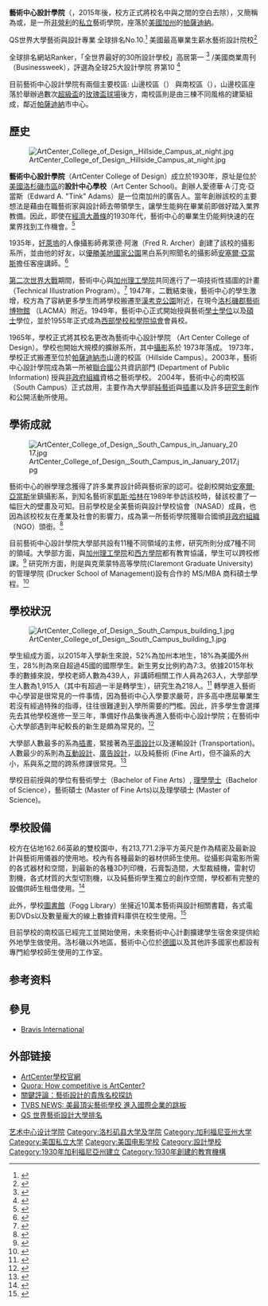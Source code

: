 {{multiple issues|
{{refimprove|time=2017-01-20T01:54:24+00:00}}
{{newsrelease|time=2017-01-20T01:35:38+00:00}}
{{primarysources|time=2017-01-20T01:35:38+00:00}}
}}
{{Infobox University
|Name = 藝術中心設計院
|EnglishName = {{lang|en|ArtCenter College of Design}}
|image_name = Art Center College of Design logo.svg
|image_size = 120px
|caption  = {{small|藝術中心設計學院校徽 }}
|motto  = {{lang|en|Learn to create. Influence change.}} 
|founder  = Edward A. "Tink" Adams
|president = Lorne M. Buchman
|Type = [[非營利|非營利]][[私立|私立]][[學院|學院]]
|Established = 1930年
|Students = 1,959名全职学生（2015）
|undergrad = 1,915 (2015)
|postgrad = 218 (2015)
|city = [[帕萨迪纳_(加利福尼亚州)|帕薩迪納]]
|state = [[加州|加州]]
|country = [[美國|美國]]
|Campus = 市郊與市區雙校區
|website = {{URL|http://www.artcenter.edu/}}
|coor = {{Coord|34.16922|-118.18522|display=inline,title}}
}}

'''藝術中心設計學院'''（{{lang-en|ArtCenter College of Design}}，2015年後，校方正式將校名中{{lang|en|Art}}與{{lang|en|Center}}之間的空白去除），又簡稱為{{lang|en|'''ArtCenter'''}}或{{lang|en|'''ACCD'''}}，是一所[[非營利|非營利]]的[[私立|私立]]藝術學院，座落於[[美國|美國]][[加州|加州]]的[[帕萨迪纳_(加利福尼亚州)|帕薩迪納]]。

QS世界大學藝術與設計專業 全球排名No.10.<ref>{{cite web |url=https://www.topuniversities.com/university-rankings/university-subject-rankings/2021/art-design |title=QS世界藝術設計大學排名 |access-date=2021-03-05 |archive-date=2021-04-22 |archive-url=https://web.archive.org/web/20210422214427/https://www.topuniversities.com/university-rankings/university-subject-rankings/2021/art-design |dead-url=no }}</ref> 美國最高畢業生薪水藝術設計院校<ref>{{cite web |url=https://www.payscale.com/college-salary-report/best-schools-by-type/bachelors/art-schools |title=美國藝術大學畢業生薪水潛力排名 |access-date=2020-05-19 |archive-date=2021-05-09 |archive-url=https://web.archive.org/web/20210509223221/https://www.payscale.com/college-salary-report/best-schools-by-type/bachelors/art-schools |dead-url=no }}</ref>

全球排名網站Ranker，「全世界最好的30所設計學校」高居第一 <ref>{{cite web |url=https://www.ranker.com/list/best-30-design-programs-in-the-world/college-info |title=全球排名網站Ranker-全世界最好的30所設計學校 |access-date=2020-05-21 |archive-date=2020-11-29 |archive-url=https://web.archive.org/web/20201129085211/https://www.ranker.com/list/best-30-design-programs-in-the-world/college-info |dead-url=no }}</ref>
/美國商業周刊（Businessweek），評選為全球25大設計學院 界第10 <ref>{{cite web |url=https://www.businessinsider.com/the-worlds-25-best-design-schools-2012-11 |title=Businessweek-全世界最好的25所設計學校 |access-date=2020-05-21 |archive-date=2020-11-29 |archive-url=https://web.archive.org/web/20201129085213/https://www.businessinsider.com/the-worlds-25-best-design-schools-2012-11 |dead-url=no }}</ref>

目前藝術中心設計學院有兩個主要校區: 山邊校區（{{lang|en|Hillside Campus}}） 與南校區（{{lang|en|South Campus}}），山邊校區座落於舉辦過數次[[超级碗|超級盃]]的[[玫瑰盃球場|玫瑰盃球場]]後方，南校區則是由三棟不同風格的建築組成，鄰近[[帕萨迪纳_(加利福尼亚州)|帕薩迪納]]市中心。

== 歷史 ==
[[Image:ArtCenter_College_of_Design,_Hillside_Campus_at_night.jpg|thumb]]

'''藝術中心設計學院'''（ArtCenter College of Design）成立於1930年，原址是位於[[洛杉磯市中心|美國洛杉磯市區]]的'''設計中心學校'''（Art Center School)。創辦人愛德華·A·汀克·亞當斯（Edward A. "Tink" Adams）是一位南加州的廣告人。當年創辦該校的主要想法是藉由在職藝術家與設計師去帶領學生，讓學生能夠在畢業前即做好踏入業界教備。因此，即使在[[經濟大蕭條|經濟大蕭條]]的1930年代，藝術中心的畢業生仍能夠快速的在業界找到工作機會。<ref>{{cite web |url=http://www.artcenter.edu/about/get-to-know-artcenter/history.html |title=ArtCenter Mission |accessdate=2017-01-20 |archive-date=2017-08-01 |archive-url=https://web.archive.org/web/20170801193326/http://www.artcenter.edu/about/get-to-know-artcenter/history.html |dead-url=no }}</ref>

1935年，[[好萊塢|好萊塢]]的人像攝影師弗萊德·阿澈（Fred R. Archer）創建了該校的攝影系所，並由他的好友，以[[優勝美地國家公園|優勝美地國家公園]]黑白系列照聞名的攝影師[[安塞尔·亚当斯|安塞爾·亞當斯]]擔任客座講師。<ref>{{cite web |url=http://www.artcenter.edu/about/get-to-know-artcenter/history.html |title=ArtCenter History |accessdate=2017-01-20 |archive-date=2017-08-01 |archive-url=https://web.archive.org/web/20170801193326/http://www.artcenter.edu/about/get-to-know-artcenter/history.html |dead-url=no }}</ref>

[[第二次世界大戰|第二次世界大戰]]期間，藝術中心與[[加州理工學院|加州理工學院]]共同進行了一項技術性插圖的計畫（Technical Illustration Program）。<ref>{{cite web |url=http://blogs.artcenter.edu/dottedline/tag/world-war-ii/ |title=World War II Archives |access-date=2017-01-20 |archive-date=2020-11-29 |archive-url=https://web.archive.org/web/20201129085225/http://blogs.artcenter.edu/dottedline/tag/world-war-ii/ |dead-url=no }}</ref> 1947年，二戰結束後，藝術中心的學生激增，校方為了容納更多學生而將學校搬遷至[[漢考克公園|漢考克公園]]附近，在現今[[洛杉磯郡藝術博物館|洛杉磯郡藝術博物館]] （LACMA）附近。1949年，藝術中心正式開始授與藝術[[學士學位|學士學位]]以及[[碩士|碩士]]學位，並於1955年正式成為[[西部学校和学院协会|西部學校和學院協會]]會員校。

1965年，學校正式將其校名更改為藝術中心設計學院 （Art Center College of Design）。學校也開始大規模的擴辦系所，其中[[攝影|攝影]]系於 1973年落成。 1973年，學校正式搬遷至位於[[帕萨迪纳_(加利福尼亚州)|帕薩迪納市]]山邊的校區（Hillside Campus）。2003年，藝術中心設計學院成為第一所被[[聯合國|聯合國]]公共資訊部門 (Department of Public Information) 授與[[非政府组织|非政府組織]]資格之藝術學校。 2004年，藝術中心的南校區 （South Campus）正式啟用，主要作為大學部[[藝術|純藝術]]與[[插畫|插畫]]以及許多[[研究生|研究生]]創作和公開活動所使用。

== 學術成就 ==
[[File:ArtCenter_College_of_Design,_South_Campus_in_January_2017.jpg|thumb]]

藝術中心的辦學理念獲得了許多業界設計師與藝術家的認可。從創校開始[[安塞尔·亚当斯|安塞爾·亞當斯]]坐鎮攝影系，到知名藝術家[[凱斯·哈林|凱斯·哈林]]在1989年參訪該校時，替該校畫了一幅巨大的壁畫及可知。目前學校是全美藝術與設計學校協會（NASAD）成員，也因為該校校友在產業及社會的影響力，成為第一所藝術學院獲聯合國頒[[非政府組織|非政府組織]]（NGO）頭銜。<ref>{{cite web |url=http://www.artcenter.edu/about/get-to-know-artcenter/artcenter-at-a-glance.html |title=ArtCenter at a Glance |access-date=2017-01-20 |archive-date=2021-04-30 |archive-url=https://web.archive.org/web/20210430185214/http://www.artcenter.edu/about/get-to-know-artcenter/artcenter-at-a-glance.html |dead-url=no }}</ref>

目前藝術中心設計學院大學部共設有11種不同領域的主修，研究所則分成7種不同的領域。大學部方面，與[[加州理工學院|加州理工學院]]和[[西方學院|西方學院]]都有教育協議，學生可以跨校修課。<ref>{{cite web |url=http://www.artcenter.edu/about/get-to-know-art-center/frequently-asked-questions/details/does-artcenter-have-a-relationship-with-caltech.html |title=ArtCenter FAQ |access-date=2017-01-20 |archive-date=2020-08-03 |archive-url=https://web.archive.org/web/20200803124802/http://www.artcenter.edu/about/get-to-know-art-center/frequently-asked-questions/details/does-artcenter-have-a-relationship-with-caltech.html |dead-url=no }}</ref> 研究所方面，則是與克萊蒙特高等學院(Claremont Graduate University)的管理學院 (Drucker School of Management)設有合作的 MS/MBA 商科碩士學程。<ref>{{cite web |url=http://www.artcenter.edu/about/get-to-know-artcenter/artcenter-at-a-glance.html |title=ArtCenter Postgraduate Studies |access-date=2017-01-20 |archive-date=2021-04-30 |archive-url=https://web.archive.org/web/20210430185214/http://www.artcenter.edu/about/get-to-know-artcenter/artcenter-at-a-glance.html |dead-url=no }}</ref>

== 學校狀況 ==
[[File:ArtCenter_College_of_Design,_South_Campus_building_1.jpg|thumb]]

學生組成方面，以2015年入學新生來說，52%為加州本地生，18%為美國外州生，28%則為來自超過45國的國際學生。新生男女比例約為7:3。依據2015年秋季的數據來說，學校老師人數為439人，非講師相關工作人員為263人，大學部學生人數為1,915人（其中有超過一半是轉學生），研究生為218人。<ref>{{cite web |url=http://www.artcenter.edu/about/get-to-know-artcenter/artcenter-at-a-glance.html |title=ArtCenter Enrollment Profile |access-date=2017-01-20 |archive-date=2021-04-30 |archive-url=https://web.archive.org/web/20210430185214/http://www.artcenter.edu/about/get-to-know-artcenter/artcenter-at-a-glance.html |dead-url=no }}</ref> 轉學進入藝術中心學習是很常見的一件事情，因為藝術中心入學要求嚴苛，許多高中應屆畢業生若沒有經過特殊的指導，往往很難達到入學所需要的門檻。因此，許多學生會選擇先去其他學校進修一至三年，準備好作品集後再進入藝術中心設計學院；在藝術中心大學部遇到年紀較長的新生是頗為常見的。<ref>{{cite web |url=https://www.quora.com/Is-the-Art-Center-College-of-Design-a-good-school |title=Quora, Dec 3, 2015}}</ref>

大學部人數最多的系為[[插畫|插畫]]，緊接著為[[平面設計|平面設計]]以及運輸設計 (Transportation)。人數最少的系則為[[互動設計|互動設計]]、[[廣告設計|廣告設計]]，以及純藝術 (Fine Art)，但不論系的大小，系與系之間的跨系修課很常見。<ref>{{cite web |url=http://www.artcenter.edu/about/get-to-know-artcenter/artcenter-at-a-glance.html |title=ArtCenter Undergraduate Enrollment by Major |access-date=2017-01-20 |archive-date=2021-04-30 |archive-url=https://web.archive.org/web/20210430185214/http://www.artcenter.edu/about/get-to-know-artcenter/artcenter-at-a-glance.html |dead-url=no }}</ref>

學校目前授與的學位有藝術學士（Bachelor of Fine Arts）, [[理學學士|理學學士]]（Bachelor of Science），藝術碩士 (Master of Fine Arts)以及理學碩士 (Master of Science)。

== 學校設備 ==
校方在佔地162.66英畝的雙校園中，有213,771.2淨平方英尺是作為精密及最新設計與藝術用儀器的使用地。校內有各種最新的器材供師生使用。從攝影與電影所需的各式器材和空間，到最新的各種3D列印機，石膏製造間，大型裁縫機，雷射切割機，各式材質的大型切割機，以及純藝術學生獨立的創作空間，學校都有完整的設備供師生租借使用。<ref>{{cite web |url=https://www.youtube.com/watch?v=sCSoWsBPn1I |title=美最頂尖藝術學校 |access-date=2017-01-20 |archive-date=2020-11-29 |archive-url=https://web.archive.org/web/20201129085245/https://www.youtube.com/watch?v=sCSoWsBPn1I |dead-url=no }}</ref>

此外，學校[[圖書館|圖書館]]（Fogg Library）坐擁近10萬本藝術與設計相關書籍，各式電影DVDs以及數量龐大的線上數據資料庫供在校生使用。<ref>{{cite web |url=http://www.artcenter.edu/about/get-to-know-artcenter/artcenter-at-a-glance.html |title=ArtCenter Library |access-date=2017-01-20 |archive-date=2021-04-30 |archive-url=https://web.archive.org/web/20210430185214/http://www.artcenter.edu/about/get-to-know-artcenter/artcenter-at-a-glance.html |dead-url=no }}</ref>

目前學校的南校區已經完工並開始使用，未來藝術中心計劃擴建學生宿舍來提供給外地學生做使用。洛杉磯以外地區，藝術中心位於[[德國|德國]]以及其他許多國家也都設有專門給學校師生使用的工作室。

== 参考资料 ==
{{Reflist}}

== 參見 ==
*[[Bravis_International|Bravis International]]

==外部链接==

{{commons category|Art Center College of Design}}
* [http://www.artcenter.edu ArtCenter學校官網] {{Wayback|url=http://www.artcenter.edu/ |date=20210512082453 }}
* [https://www.quora.com/How-competitive-is-Art-Center-College-of-Design Quora: How competitive is ArtCenter?]
* [https://www.thenewslens.com/article/36439 關鍵評論：藝術設計的貴族名校探訪] {{Wayback|url=https://www.thenewslens.com/article/36439 |date=20201129085256 }}
* [https://www.youtube.com/watch?v=sCSoWsBPn1I TVBS NEWS: 美最頂尖藝術學校  進入國際企業的跳板] {{Wayback|url=https://www.youtube.com/watch?v=sCSoWsBPn1I |date=20201129085245 }}
*[http://rankings.betteredu.net/qs/major/humanities/2021/art-design.html QS 世界藝術設計大學排名] {{Wayback|url=http://rankings.betteredu.net/qs/major/humanities/2021/art-design.html |date=20200809030401 }}

{{normdaten}}
{{DEFAULTSORT:Art Center College of Design}}
[[Category:艺术中心设计学院|]]
[[Category:洛杉矶县大学及学院|Category:洛杉矶县大学及学院]]
[[Category:加利福尼亚州大学|Category:加利福尼亚州大学]]
[[Category:美国私立大学|Category:美国私立大学]]
[[Category:美国电影学校|Category:美国电影学校]]
[[Category:設計學校|Category:設計學校]]
[[Category:1930年加利福尼亞州建立|Category:1930年加利福尼亞州建立]]
[[Category:1930年創建的教育機構|Category:1930年創建的教育機構]]